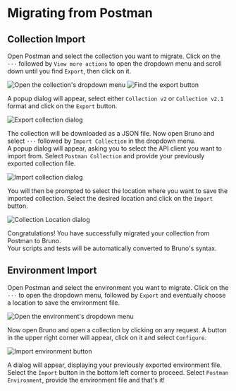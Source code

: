 
# Migrating from Postman

## Collection Import
Open Postman and select the collection you want to migrate. Click on the `···` followed by `View more actions` to open the dropdown menu and scroll down until you find `Export`, then click on it.

<div className="flex flex-wrap items-center mt-4">
  <Image src="/screenshots/migration/postman/postman-pre-dropdown.webp" alt="Open the collection's dropdown menu" width={500} height={200} className="rounded" />
  <Image src="/screenshots/migration/postman/postman-dropdown.webp" alt="Find the export button" width={200} height={200} className="ml-10 rounded" />
</div>

A popup dialog will appear, select either `Collection v2` or `Collection v2.1` format and click on the `Export` button.

<Image src="/screenshots/migration/postman/postman-export-dialog.webp" alt="Export collection dialog" width={400} height={400} className="rounded mt-4" />

The collection will be downloaded as a JSON file. Now open Bruno and select `···` followed by `Import Collection` in the dropdown menu.\
A popup dialog will appear, asking you to select the API client you want to import from. Select `Postman Collection` and provide your previously exported collection file.

<Image src="/screenshots/migration/import-dialog.webp" alt="Import collection dialog" width={400} height={400} className="rounded mt-4" />

You will then be prompted to select the location where you want to save the imported collection. Select the desired location and click on the `Import` button.

<Image src="/screenshots/migration/location-dialog.webp" alt="Collection Location dialog" width={300} height={300} className="rounded mt-4" />

Congratulations! You have successfully migrated your collection from Postman to Bruno.\
Your scripts and tests will be automatically converted to Bruno's syntax.

## Environment Import

Open Postman and select the environment you want to migrate. Click on the `···` to open the dropdown menu, followed by `Export` and eventually choose a location to save the environment file.

<Image src="/screenshots/migration/postman/postman-environment.webp" alt="Open the environment's dropdown menu" width={400} height={200} className="rounded mt-4" />

Now open Bruno and open a collection by clicking on any request.
A button in the upper right corner will appear, click on it and select `Configure`.

<Image src="/screenshots/migration/postman/bruno-environments.webp" alt="Import environment button" width={400} height={200} className="rounded mt-4" />

A dialog will appear, displaying your previously exported environment file. Select the `Import` button in the bottom left corner to proceed.
Select `Postman Environment`, provide the environment file and that's it!

